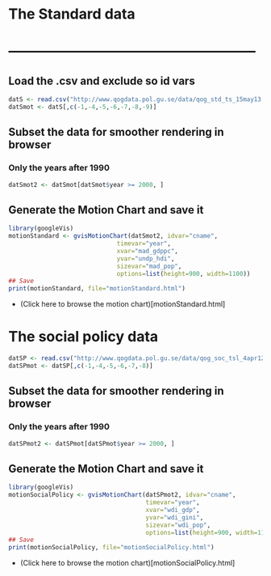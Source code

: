 # The Standard data
# -----------------------------------------------------
## Load the .csv and exclude so id vars

```r
datS <- read.csv("http://www.qogdata.pol.gu.se/data/qog_std_ts_15may13.csv",  sep = ";")
datSmot <- datS[,c(-1,-4,-5,-6,-7,-8,-9)]
```

## Subset the data for smoother rendering in browser
### Only the years after 1990
```r
datSmot2 <- datSmot[datSmot$year >= 2000, ]
```

## Generate the Motion Chart and save it
```r
library(googleVis)
motionStandard <- gvisMotionChart(datSmot2, idvar="cname",
                              timevar="year",
                              xvar="mad_gdppc",
                              yvar="undp_hdi",
                              sizevar="mad_pop",
                              options=list(height=900, width=1100))
## Save
print(motionStandard, file="motionStandard.html")
```

- (Click here to browse the motion chart)[motionStandard.html]


# The social policy data

```r
datSP <- read.csv("http://www.qogdata.pol.gu.se/data/qog_soc_tsl_4apr12.csv",  sep = ";")
datSPmot <- datSP[,c(-1,-4,-5,-6,-7,-8)]
```


## Subset the data for smoother rendering in browser
### Only the years after 1990
```r
datSPmot2 <- datSPmot[datSPmot$year >= 2000, ]
```

## Generate the Motion Chart and save it
```r
library(googleVis)
motionSocialPolicy <- gvisMotionChart(datSPmot2, idvar="cname",
                                      timevar="year",
                                      xvar="wdi_gdp",
                                      yvar="wdi_gini",
                                      sizevar="wdi_pop",
                                      options=list(height=900, width=1100))
## Save
print(motionSocialPolicy, file="motionSocialPolicy.html")
```

- (Click here to browse the motion chart)[motionSocialPolicy.html]